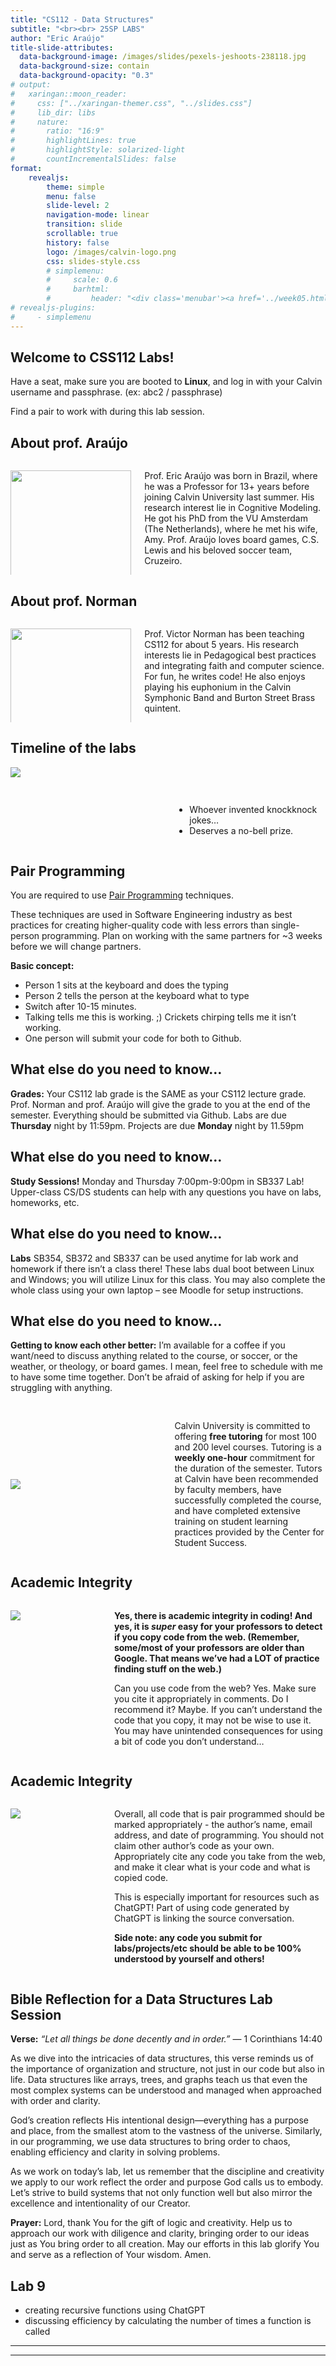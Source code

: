 ```yaml
---
title: "CS112 - Data Structures"
subtitle: "<br><br> 25SP LABS"
author: "Eric Araújo"
title-slide-attributes:
  data-background-image: /images/slides/pexels-jeshoots-238118.jpg
  data-background-size: contain
  data-background-opacity: "0.3"
# output:
#   xaringan::moon_reader:
#     css: ["../xaringan-themer.css", "../slides.css"]
#     lib_dir: libs
#     nature:
#       ratio: "16:9"
#       highlightLines: true
#       highlightStyle: solarized-light
#       countIncrementalSlides: false
format: 
    revealjs:
        theme: simple
        menu: false
        slide-level: 2
        navigation-mode: linear
        transition: slide
        scrollable: true
        history: false
        logo: /images/calvin-logo.png
        css: slides-style.css
        # simplemenu:
        #     scale: 0.6
        #     barhtml:
        #         header: "<div class='menubar'><a href='../week05.html'>back</a><ul class='menu'></ul></div>"
# revealjs-plugins:
#     - simplemenu
---
```


## Welcome to CSS112 Labs!

Have a seat, make sure you are booted to **Linux**, and log in with your
Calvin username and passphrase. (ex: abc2 / passphrase)

Find a pair to work with during this lab session.

## About prof. Araújo

:::: {.columns}

::: {.column width="40%"}
![](/images/slides/68B8675F-1A08-466C-A749-D8B7E6B37E95.JPG){fig-alt="." fig-align="left" width="100%"}
:::

::: {.column width="60%"}
Prof. Eric Araújo was born in Brazil, where he was a Professor for 13+ years before joining Calvin University last summer. His research interest lie in Cognitive Modeling. He got his PhD from the VU Amsterdam (The Netherlands), where he met his wife, Amy. Prof. Araújo loves board games, C.S. Lewis and his beloved soccer team, Cruzeiro.
:::

::::


## About prof. Norman

:::: {.columns}

::: {.column width="40%"}
![](/images/slides/me.jpg){fig-alt="." fig-align="left" width="100%"}
:::

::: {.column width="60%"}
Prof. Victor Norman has been teaching CS112 for about 5 years. His research interests lie in Pedagogical best practices and integrating faith and computer science. For fun, he writes code! He also enjoys playing his euphonium in the Calvin Symphonic Band and Burton Street Brass quintent.
:::

::::

## Timeline of the labs

![](/images/slides/lab-timeline.png)


## {background-color="black" background-image="/images/slides/Albert-Einstein.png" background-size="110%"}

:::: {.columns}

::: {.column width="40%"}

:::

::: {.column width="40%" .incremental}
- Whoever invented knockknock jokes...
- Deserves a no-bell prize.
:::
::::

## Pair Programming {.smaller}

You are required to use [Pair Programming]{.underline} techniques.

These techniques are used in Software Engineering industry as best practices for creating higher-quality code with less errors than single-person programming. Plan on working with the same partners for ~3 weeks before we will change partners.

**Basic concept:**

:::{.incremental}
- Person 1 sits at the keyboard and does the typing
- Person 2 tells the person at the keyboard what to type
- Switch after 10-15 minutes.
- Talking tells me this is working. ;) Crickets chirping tells me it isn’t working.
- One person will submit your code for both to Github.
:::

## What else do you need to know...

**Grades:** Your CS112 lab grade is the SAME as your CS112 lecture grade. Prof. Norman and prof. Araújo will give the grade to you at the end of the semester. Everything should be submitted via Github. Labs are due **Thursday** night by 11:59pm. Projects are due **Monday** night by 11.59pm

## What else do you need to know...

**Study Sessions!** Monday and Thursday 7:00pm-9:00pm in SB337 Lab! Upper-class CS/DS students can help with any questions you have on labs, homeworks, etc.

## What else do you need to know...

**Labs** SB354, SB372 and SB337 can be used anytime for lab work and homework if there isn’t a class there! These labs dual boot between Linux and Windows; you will utilize Linux for this class. You may also complete the whole class using your own laptop – see Moodle for setup instructions.

## What else do you need to know...

**Getting to know each other better:** I'm available for a coffee if you want/need to discuss anything related to the course, or soccer, or the weather, or theology, or board games. I mean, feel free to schedule with me to have some time together. Don't be afraid of asking for help if you are struggling with anything.

## {.smaller}

::::{.columns style='align-items: center; display: flex;'}

:::{.column width="50%"}
![](/images/slides/CS112-tutoring.jpg)
:::

:::{.column width="50%"}

Calvin University is committed to offering **free tutoring** for most 100 and 200 level courses. Tutoring is a **weekly one-hour** commitment for the duration of the semester. Tutors at Calvin have been recommended by faculty members, have successfully completed the course, and have completed extensive training on student learning practices provided by the Center for Student Success.
:::
::::

## Academic Integrity {.smaller}

::::{.columns}

:::{.column width="30%"}

![](/images/slides/lab00-integrity.jpg)

:::

:::{.column width="70%"}

**Yes, there is academic integrity in coding! And yes, it is *super* easy for your professors to detect if you copy code from the web. (Remember, some/most of your professors are older than Google. That means we’ve had a LOT of practice finding stuff on the web.)**

Can you use code from the web? Yes. Make sure you cite it appropriately in comments. Do I recommend it? Maybe. If you can’t understand the code that you copy, it may not be wise to use it. You may have unintended consequences for using a bit of code you don’t understand...

:::
::::

## Academic Integrity {.smaller}

::::{.columns}

:::{.column width="30%"}

![](/images/slides/lab00-integrity.jpg)

:::

:::{.column width="70%"}

Overall, all code that is pair programmed should be marked appropriately - the author’s name, email address, and date of programming. You should not claim other author’s code as your own. Appropriately cite any code you take from the web, and make it clear what is your code and what is copied code.

This is especially important for resources such as ChatGPT! Part of using code generated by ChatGPT is linking the source conversation.

**Side note: any code you submit for labs/projects/etc should be able to be 100% understood by yourself and others!**
:::
::::

## Bible Reflection for a Data Structures Lab Session

**Verse:** *"Let all things be done decently and in order."* — 1 Corinthians 14:40

As we dive into the intricacies of data structures, this verse reminds us of the importance of organization and structure, not just in our code but also in life. Data structures like arrays, trees, and graphs teach us that even the most complex systems can be understood and managed when approached with order and clarity.

God’s creation reflects His intentional design—everything has a purpose and place, from the smallest atom to the vastness of the universe. Similarly, in our programming, we use data structures to bring order to chaos, enabling efficiency and clarity in solving problems.

As we work on today’s lab, let us remember that the discipline and creativity we apply to our work reflect the order and purpose God calls us to embody. Let’s strive to build systems that not only function well but also mirror the excellence and intentionality of our Creator.

**Prayer:**
Lord, thank You for the gift of logic and creativity. Help us to approach our work with diligence and clarity, bringing order to our ideas just as You bring order to all creation. May our efforts in this lab glorify You and serve as a reflection of Your wisdom. Amen.

## Lab 9

-   creating recursive functions using ChatGPT
-   discussing efficiency by calculating the number of times a function is called

------------------------------------------------------------------------

------------------------------------------------------------------------